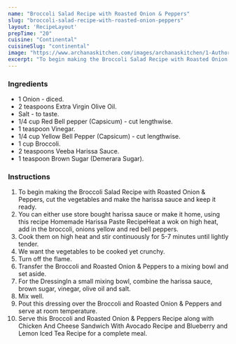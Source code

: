 ---
name: "Broccoli Salad Recipe with Roasted Onion & Peppers"
slug: "broccoli-salad-recipe-with-roasted-onion-peppers"
layout: 'RecipeLayout'
prepTime: "20"
cuisine: "Continental"
cuisineSlug: "continental"
image: "https://www.archanaskitchen.com/images/archanaskitchen/1-Author/sneha-archanaskitchen.com/Broccoli_Salad_with_Roasted_Onion__Peppers_Recipe.jpg"
excerpt: "To begin making the Broccoli Salad Recipe with Roasted Onion  Peppers, cut the vegetables and make the harissa sauce and keep it ready"
---

### Ingredients

- 1 Onion - diced.
- 2 teaspoons Extra Virgin Olive Oil.
- Salt - to taste.
- 1/4 cup Red Bell pepper (Capsicum) - cut lengthwise.
- 1 teaspoon Vinegar.
- 1/4 cup Yellow Bell Pepper (Capsicum) - cut lengthwise.
- 1 cup Broccoli.
- 2 teaspoons Veeba Harissa Sauce.
- 1 teaspoon Brown Sugar (Demerara Sugar).

### Instructions

1. To begin making the Broccoli Salad Recipe with Roasted Onion & Peppers, cut the vegetables and make the harissa sauce and keep it ready.
1. You can either use store bought harissa sauce or make it home, using this recipe Homemade Harissa Paste RecipeHeat a wok on high heat, add in the broccoli, onions yellow and red bell peppers.
1. Cook them on high heat and stir continuously for 5-7 minutes until lightly tender.
1. We want the vegetables to be cooked yet crunchy.
1. Turn off the flame.
1. Transfer the Broccoli and Roasted Onion & Peppers to a mixing bowl and set aside.
1. For the DressingIn a small mixing bowl, combine the harissa sauce, brown sugar, vinegar, olive oil and salt.
1. Mix well.
1. Pout this dressing over the Broccoli and Roasted Onion & Peppers and serve at room temperature.
1. Serve this Broccoli and Roasted Onion & Peppers Recipe along with Chicken And Cheese Sandwich With Avocado Recipe and Blueberry and Lemon Iced Tea Recipe for a  complete meal.
